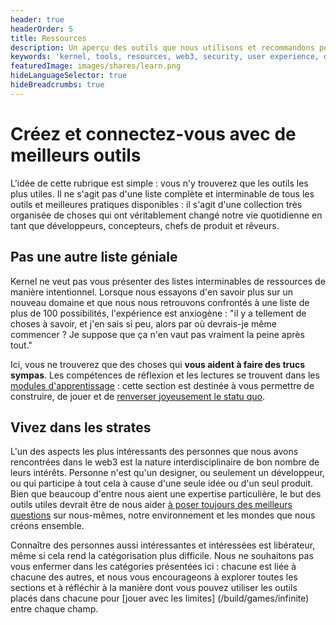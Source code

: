 ```yaml
---
header: true
headerOrder: 5
title: Ressources
description: Un aperçu des outils que nous utilisons et recommandons pour vous aider dans votre cheminement vers un meilleur web.
keywords: 'kernel, tools, resources, web3, security, user experience, design, development, research'
featuredImage: images/shares/learn.png
hideLanguageSelector: true
hideBreadcrumbs: true
---
```


# Créez et connectez-vous avec de meilleurs outils

L'idée de cette rubrique est simple : vous n'y trouverez que les outils les plus utiles. Il ne s'agit pas d'une liste complète et interminable de tous les outils et meilleures pratiques disponibles : il s'agit d'une collection très organisée de choses qui ont véritablement changé notre vie quotidienne en tant que développeurs, concepteurs, chefs de produit et rêveurs.

## Pas une autre liste géniale

Kernel ne veut pas vous présenter des listes interminables de ressources de manière intentionnel. Lorsque nous essayons d'en savoir plus sur un nouveau domaine et que nous nous retrouvons confrontés à une liste de plus de 100 possibilités, l'expérience est anxiogène : "il y a tellement de choses à savoir, et j'en sais si peu, alors par où devrais-je même commencer ? Je suppose que ça n'en vaut pas vraiment la peine après tout."

Ici, vous ne trouverez que des choses qui **vous aident à faire des trucs sympas**. Les compétences de réflexion et les lectures se trouvent dans les [modules d'apprentissage](/learn/) : cette section est destinée à vous permettre de construire, de jouer et de [renverser joyeusement le statu quo](/learn/module-1/joyful-subversion).

## Vivez dans les strates

L'un des aspects les plus intéressants des personnes que nous avons rencontrées dans le web3 est la nature interdisciplinaire de bon nombre de leurs intérêts. Personne n'est qu'un designer, ou seulement un développeur, ou qui participe à tout cela à cause d'une seule idée ou d'un seul produit. Bien que beaucoup d'entre nous aient une expertise particulière, le but des outils utiles devrait être de nous aider [à poser toujours des meilleurs questions](/learn/module-2/better-questions) sur nous-mêmes, notre environnement et les mondes que nous créons ensemble.

Connaître des personnes aussi intéressantes et intéressées est libérateur, même si cela rend la catégorisation plus difficile. Nous ne souhaitons pas vous enfermer dans les catégories présentées ici : chacune est liée à chacune des autres, et nous vous encourageons à explorer toutes les sections et à réfléchir à la manière dont vous pouvez utiliser les outils placés dans chacune pour [jouer avec les limites] (/build/games/infinite) entre chaque champ.
